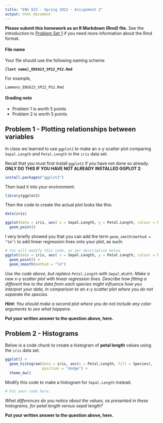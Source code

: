 ```yaml
---
title: "ENS 623 - Spring 2022 - Assignment 2"
output: html_document
---
```


**Please submit this homework as an R Markdown (Rmd) file.**
See the introduction to [Problem Set 1](http://mlammens.github.io/ENS-623-Research-Stats/problem_sets/Problem-set-1.html) if you need more information about the Rmd format.

#### File name

Your file should use the following naming scheme

**`[last name]_ENS623_SP22_PS2.Rmd`**

For example, 

`Lammens_ENS623_SP22_PS2.Rmd`

#### Grading note

* Problem 1 is worth 5 points
* Problem 2 is worth 5 points


## Problem 1 - Plotting relationships between variables

In class we learned to use `ggplot2` to make an x-y scatter plot comparing `Sepal.Length` and `Petal.Length` in the `iris` data set.

Recall that you must first install `ggplot2` if you have not done so already. **ONLY DO THIS IF YOU HAVE NOT ALREADY INSTALLED GGPLOT 2**:

```r
install.packages("ggplot2")
```

Then load it into your environment:

```r
library(ggplot2)
```

Then the code to create the actual plot looks like this:

```r
data(iris)

ggplot(data = iris, aes( x = Sepal.Length, y = Petal.Length, colour = Species )) + 
  geom_point()
```

I very briefly showed you that you can add the term `geom_smoth(method = "lm")` to add linear regression lines onto your plot, as such:


```r
# You will modify this code, as per description below
ggplot(data = iris, aes( x = Sepal.Length, y = Petal.Length, colour = Species )) + 
  geom_point() +
  geom_smooth(method = "lm")

```

*Use the code above, but replace `Petal.Length` with `Sepal.Width`. Make a new x-y scatter plot with linear regression lines. Describe how fitting a different line to the data from each species might influence how you interpret your data, in comparison to an x-y scatter plot where you do not separate the species.*

***Hint:** You should make a second plot where you do not include any color arguments to see what happens.*

**Put your written answer to the question above, here.**

## Problem 2 - Histograms

Below is a code chunk to create a histogram of **petal length** values using the `iris` data set.

```r
ggplot() +
  geom_histogram(data = iris, aes(x = Petal.Length, fill = Species), 
                 position = "dodge") +
  theme_bw() 
```

Modify this code to make a histogram for `Sepal.Length` instead.

```r
# Put your code here.
```

*What differences do you notice about the values, as presented in these histograms, for petal length versus sepal length?*


**Put your written answer to the question above, here.**



